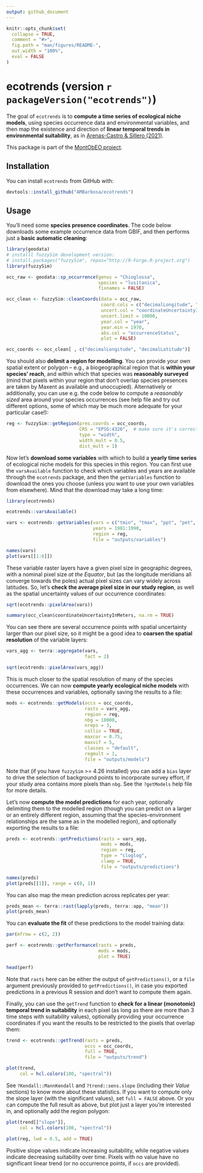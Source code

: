 ```yaml
---
output: github_document
---
```


<!-- README.md is generated from README.Rmd. Please edit that file -->

```r
knitr::opts_chunk$set(
  collapse = TRUE,
  comment = "#>",
  fig.path = "man/figures/README-",
  out.width = "100%",
  eval = FALSE
)
```

# ecotrends (version `r packageVersion("ecotrends")`)

<!-- badges: start -->

<!-- badges: end -->

The goal of `ecotrends` is to **compute a time series of ecological niche models**, using species occurrence data and environmental variables, and then map the existence and direction of **linear temporal trends in environmental suitability**, as in [Arenas-Castro & Sillero (2021)](https://doi.org/10.1016/j.scitotenv.2021.147172).

This package is part of the [MontObEO project](https://montobeo.wordpress.com/).

## Installation

You can install `ecotrends` from GitHub with:

```r
devtools::install_github("AMBarbosa/ecotrends")
```

## Usage

You'll need some **species presence coordinates**. The code below downloads some example occurrence data from GBIF, and then performs just a **basic automatic cleaning**:

```r
library(geodata)
# installl fuzzySim development version:
# install.packages("fuzzySim", repos="http://R-Forge.R-project.org")
library(fuzzySim)

occ_raw <- geodata::sp_occurrence(genus = "Chioglossa", 
                                  species = "lusitanica", 
                                  fixnames = FALSE)

occ_clean <- fuzzySim::cleanCoords(data = occ_raw, 
                                   coord.cols = c("decimalLongitude", "decimalLatitude"), 
                                   uncert.col = "coordinateUncertaintyInMeters",
                                   uncert.limit = 10000, 
                                   year.col = "year", 
                                   year.min = 1970, 
                                   abs.col = "occurrenceStatus", 
                                   plot = FALSE)

occ_coords <- occ_clean[ , c("decimalLongitude", "decimalLatitude")]
```

You should also **delimit a region for modelling**. You can provide your own spatial extent or polygon -- e.g., a biogeographical region that is **within your species' reach**, and within which that species was **reasonably surveyed** (mind that pixels within your region that don't overlap species presences are taken by Maxent as available and unoccupied). Alternatively or additionally, you can use e.g. the code below to compute a *reasonably sized* area around your species occurrences (see help file and try out different options, some of which may be much more adequate for your particular case!):

```r
reg <- fuzzySim::getRegion(pres.coords = occ_coords,
                           CRS = "EPSG:4326",  # make sure it's correct for your data!
                           type = "width",
                           width_mult = 0.5,
                           dist_mult = 1)
```

Now let's **download some variables** with which to build a **yearly time series** of ecological niche models for this species in this region. You can first use the `varsAvailable` function to check which variables and years are available through the `ecotrends` package, and then the `getVariables` function to download the ones you choose (unless you want to use your own variables from elsewhere). Mind that the download may take a long time:

```r
library(ecotrends)

ecotrends::varsAvailable()

vars <- ecotrends::getVariables(vars = c("tmin", "tmax", "ppt", "pet", "ws"), 
                                years = 1981:1990, 
                                region = reg, 
                                file = "outputs/variables")

names(vars)
plot(vars[[1:6]])
```

These variable raster layers have a given pixel size in geographic degrees, with a nominal pixel size *at the Equator*, but (as the longitude meridians all converge towards the poles) actual pixel sizes can vary widely across latitudes. So, let's **check the average pixel size in our study region**, as well as the spatial uncertainty values of our occurrence coordinates:

```r
sqrt(ecotrends::pixelArea(vars))

summary(occ_clean$coordinateUncertaintyInMeters, na.rm = TRUE)
```

You can see there are several occurrence points with spatial uncertainty larger than our pixel size, so it might be a good idea to **coarsen the spatial resolution** of the variable layers:

```r
vars_agg <- terra::aggregate(vars, 
                             fact = 2)

sqrt(ecotrends::pixelArea(vars_agg))
```

This is much closer to the spatial resolution of many of the species occurrences. We can now **compute yearly ecological niche models** with these occurrences and variables, optionally saving the results to a file:

```r
mods <- ecotrends::getModels(occs = occ_coords, 
                             rasts = vars_agg, 
                             region = reg,
                             nbg = 10000,
                             nreps = 3,
                             collin = TRUE, 
                             maxcor = 0.75,
                             maxvif = 5,
                             classes = "default", 
                             regmult = 1, 
                             file = "outputs/models")
```

Note that (if you have `fuzzySim` >= 4.26 installed) you can add a `bias` layer to drive the selection of background points to incorporate survey effort, if your study area contains more pixels than `nbg`. See the `?getModels` help file for more details.

Let's now **compute the model predictions** for each year, optionally delimiting them to the modelled region (though you can predict on a larger or an entirely different region, assuming that the species-environment relationships are the same as in the modelled region), and optionally exporting the results to a file:

```r
preds <- ecotrends::getPredictions(rasts = vars_agg, 
                                   mods = mods, 
                                   region = reg,
                                   type = "cloglog",
                                   clamp = TRUE,
                                   file = "outputs/predictions")

names(preds)
plot(preds[[1]], range = c(0, 1))
```

You can also map the mean prediction across replicates per year:

```r
preds_mean <- terra::rast(lapply(preds, terra::app, "mean"))
plot(preds_mean)
```

You can **evaluate the fit** of these predictions to the model training data:

```r
par(mfrow = c(2, 2))

perf <- ecotrends::getPerformance(rasts = preds,
                                  mods = mods,
                                  plot = TRUE)

head(perf)
```

Note that `rasts` here can be either the output of `getPredictions()`, or a `file` argument previously provided to `getPredictions()`, in case you exported predictions in a previous R session and don't want to compute them again.

Finally, you can use the `getTrend` function to **check for a linear (monotonic) temporal trend in suitability** in each pixel (as long as there are more than 3 time steps with suitability values), optionally providing your occurrence coordinates if you want the results to be restricted to the pixels that overlap them:

```r
trend <- ecotrends::getTrend(rasts = preds,
                             occs = occ_coords,
                             full = TRUE,
                             file = "outputs/trend")

plot(trend, 
     col = hcl.colors(100, "spectral"))
```
See `?Kendall::MannKendall` and `?trend::sens.slope` (including their *Value* sections) to know more about these statistics. If you want to compute only the slope layer (with the significant values), set `full = FALSE` above. Or you can compute the full result as above, but plot just a layer you're interested in, and optionally add the region polygon:

```r
plot(trend[["slope"]], 
     col = hcl.colors(100, "spectral"))

plot(reg, lwd = 0.5, add = TRUE)
```

Positive slope values indicate increasing suitability, while negative values indicate decreasing suitability over time. Pixels with no value have no significant linear trend (or no occurrence points, if `occs` are provided).
